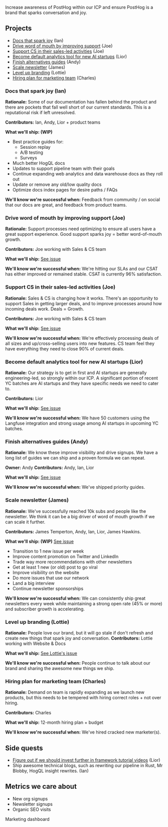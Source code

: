 Increase awareness of PostHog within our ICP and ensure PostHog is a brand that sparks conversation and joy.

## Projects

- [Docs that spark joy](#docs-that-spark-joy-ian) (Ian)
- [Drive word of mouth by improving support](#drive-word-of-mouth-by-improving-support-joe) (Joe)
- [Support CS in their sales-led activities](#support-cs-in-their-sales-led-activities-joe) (Joe)
- [Become default analytics tool for new AI startups](#become-default-analytics-tool-for-new-ai-startups-lior) (Lior)
- [Finish alternatives guides](#finish-alternatives-guides-andy) (Andy)
- [Scale newsletter](#scale-newsletter-james) (James)
- [Level up branding](#level-up-branding-lottie) (Lottie)
- [Hiring plan for marketing team](#hiring-plan-for-marketing-team-charles) (Charles)

### Docs that spark joy (Ian)

**Rationale:** Some of our documentation has fallen behind the product and there are pockets that fall well short of our current standards. This is a reputational risk if left unresolved.

**Contributors:** Ian, Andy, Lior + product teams

**What we'll ship: (WIP)**
- Best practice guides for:
  - Session replay
  - A/B testing
  - Surveys
- Much better HogQL docs
- Updates to support pipeline team with their goals
- Continue expanding web analytics and data warehouse docs as they roll out
- Update or remove any old/low quality docs
- Optimize docs index pages for desire paths / FAQs

**We'll know we're successful when:** Feedback from community / on social that our docs are great, and feedback from product teams.

### Drive word of mouth by improving support (Joe)

**Rationale:** Support processes need optimizing to ensure all users have a great support experience. Good support sparks joy = better word-of-mouth growth.

**Contributors:** Joe working with Sales & CS team

**What we'll ship:** [See issue](https://github.com/PostHog/meta/issues/186)

**We'll know we're successful when:** We're hitting our SLAs and our CSAT has either improved or remained stable. CSAT is currently 96% satisfaction. 

### Support CS in their sales-led activities (Joe)

**Rationale:** Sales & CS is changing how it works. There's an opportunity to support Sales in getting larger deals, and to improve processes around how incoming deals work. Deals = Growth. 

**Contributors:** Joe working with Sales & CS team

**What we'll ship:** [See issue](https://github.com/PostHog/meta/issues/193)

**We'll know we're successful when:** We're effectively processing deals of all sizes and up/cross-selling users into new features. CS team feel they have everything they need to close 90% of current deals. 

### Become default analytics tool for new AI startups (Lior)

**Rationale:** Our strategy is to get in first and AI startups are generally engineering-led, so strongly within our ICP. A significant portion of recent YC batches are AI startups and they have specific needs we need to cater to.

**Contributors:** Lior

**What we'll ship:** [See issue](https://github.com/PostHog/meta/issues/190)

**We'll know we're successful when:** We have 50 customers using the Langfuse integration and strong usage among AI startups in upcoming YC batches.

### Finish alternatives guides (Andy)

**Rationale:** We know these improve visibility and drive signups. We have a long list of guides we can ship and a proven formula we can repeat.

**Owner:** Andy
**Contributors:** Andy, Ian, Lior

**What we'll ship:** [See issue](https://github.com/PostHog/posthog.com/issues/7517#issuecomment-2015715230)

**We'll know we're successful when:** We've shipped priority guides.

### Scale newsletter (James)

**Rationale:** We've successfully reached 10k subs and people like the newsletter. We think it can be a big driver of word of mouth growth if we can scale it further.

**Contributors:** James Temperton, Andy, Ian, Lior, James Hawkins. 

**What we'll ship: (WIP)** [See issue](https://github.com/PostHog/meta/issues/192)
- Transition to 1 new issue per week
- Improve content promotion on Twitter and LinkedIn
- Trade way more recommendations with other newsletters
- Get at least 1 new (or old) post to go viral
- Improve visibility on the website
- Do more issues that use our network
- Land a big interview
- Continue newsletter sponsorships

**We'll know we're successful when:** We can consistently ship great newsletters every week while maintaining a strong open rate (45% or more) and subscriber growth is accelerating.

### Level up branding (Lottie)

**Rationale:** People love our brand, but it will go stale if don't refresh and create new things that spark joy and conversation.
**Contributors:** Lottie working with Website & Docs

**What we'll ship:** [See Lottie's issue](https://github.com/PostHog/meta/issues/191)

**We'll know we're successful when:** People continue to talk about our brand and sharing the awesome new things we ship.

### Hiring plan for marketing team (Charles)

**Rationale:** Demand on team is rapidly expanding as we launch new products, but this needs to be tempered with hiring correct roles + not over hiring.

**Contributors:** Charles

**What we'll ship:** 12-month hiring plan + budget

**We'll know we're successful when:** We've hired cracked new marketer(s).

## Side quests

- [Figure out if we should invest further in framework tutorial videos](https://github.com/PostHog/posthog.com/issues/7908) (Lior)
- Ship awesome technical blogs, such as rewriting our pipeline in Rust, Mr Blobby, HogQL insight rewrites. (Ian)

## Metrics we care about

- New org signups
- Newsletter signups
- Organic SEO visits

<PrivateLink url="https://us.posthog.com/project/2/dashboard/51661">Marketing dashboard</PrivateLink>
